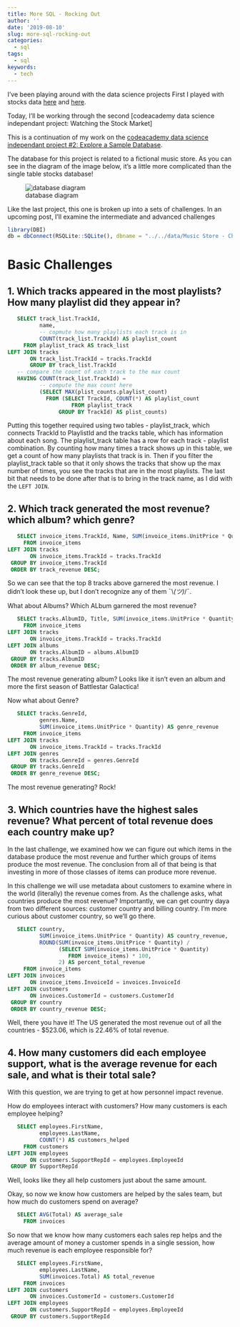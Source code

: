 ```yaml
---
title: More SQL - Rocking Out
author: ''
date: '2019-08-10'
slug: more-sql-rocking-out
categories:
  - sql
tags:
  - sql
keywords:
  - tech
---
```


I've been playing around with the data science projects First I played with stocks data [here](../../07/creating-a-stocks-database/) and [here](../../07/working-with-stocks-basic-sql).

Today, I'll be working through the second [codeacademy data science independant project: Watching the Stock Market]

This is a continuation of my work on the [codeacademy data science independant project #2: Explore a Sample Database](https://discuss.codecademy.com/t/data-science-independent-project-2-explore-a-sample-database/419945). 

The database for this project is related to a fictional music store. As you can see in the diagram of the image below, it's a little more complicated than the single table stocks database!

![database diagram](/post/2019-08-10-more-sql-rocking-out_files/sqlite-sample-database-color.jpg)

Like the last project, this one is broken up into a sets of challenges. In an upcoming post, I'll examine the intermediate and advanced challenges 

```r
library(DBI)
db = dbConnect(RSQLite::SQLite(), dbname = "../../data/Music Store - Chinook/chinook.db")
```

# Basic Challenges

## 1. Which tracks appeared in the most playlists? How many playlist did they appear in?

```sql
   SELECT track_list.TrackId,
          name, 
          -- copmute how many playlists each track is in
          COUNT(track_list.TrackId) AS playlist_count
     FROM playlist_track AS track_list
LEFT JOIN tracks
       ON track_list.TrackId = tracks.TrackId
       GROUP BY track_list.TrackId
   -- compare the count of each track to the max count
   HAVING COUNT(track_list.TrackId) = 
          -- compute the max count here
          (SELECT MAX(plist_counts.playlist_count) 
            FROM (SELECT TrackId, COUNT(*) AS playlist_count 
                    FROM playlist_track
                GROUP BY TrackId) AS plist_counts)
```

Putting this together required using two tables - playlist_track, which connects TrackId to PlaylistId and the tracks table, which has information about each song. The playlist_track table has a row for each track - playlist combination. By counting how many times a track shows up in this table, we get a count of how many playlists that track is in. Then if you filter the playlist_track table so that it only shows the tracks that show up the max number of times, you see the tracks that are in the most playlists. The last bit that needs to be done after that is to bring in the track name, as I did with the `LEFT JOIN`.

## 2. Which track generated the most revenue? which album? which genre?

```sql
   SELECT invoice_items.TrackId, Name, SUM(invoice_items.UnitPrice * Quantity) AS track_revenue
     FROM invoice_items
LEFT JOIN tracks
       ON invoice_items.TrackId = tracks.TrackId
 GROUP BY invoice_items.TrackId
 ORDER BY track_revenue DESC;
```

So we can see that the top 8 tracks above garnered the most revenue. I didn't look these up, but I don't recognize any of them ¯\\_(ツ)_/¯.

What about Albums? Which ALbum garnered the most revenue?
```sql
   SELECT tracks.AlbumID, Title, SUM(invoice_items.UnitPrice * Quantity) AS album_revenue
     FROM invoice_items
LEFT JOIN tracks
       ON invoice_items.TrackId = tracks.TrackId
LEFT JOIN albums
       ON tracks.AlbumID = albums.AlbumID
 GROUP BY tracks.AlbumID
 ORDER BY album_revenue DESC;
```
The most revenue generating album? Looks like it isn't even an album and more the first season of Battlestar Galactica! 

Now what about Genre?
```sql
   SELECT tracks.GenreId, 
          genres.Name, 
          SUM(invoice_items.UnitPrice * Quantity) AS genre_revenue
     FROM invoice_items
LEFT JOIN tracks
       ON invoice_items.TrackId = tracks.TrackId
LEFT JOIN genres
       ON tracks.GenreId = genres.GenreId
 GROUP BY tracks.GenreId
 ORDER BY genre_revenue DESC;
```

The most revenue generating? Rock! 

## 3. Which countries have the highest sales revenue? What percent of total revenue does each country make up?

In the last challenge, we examined how we can figure out which items in the database produce the most revenue and further which groups of items produce the most revenue. The conclusion from all of that being is that investing in more of those classes of items can produce more revenue. 

In this challenge we will use metadata about customers to examine where in the world (literally) the revenue comes from. As the challenge asks, what countries produce the most revenue? Importantly, we can get country daya from two different sources: customer country and billing country. I'm more curious about customer country, so we'll go there.

```sql
   SELECT country, 
          SUM(invoice_items.UnitPrice * Quantity) AS country_revenue,
          ROUND(SUM(invoice_items.UnitPrice * Quantity) / 
                (SELECT SUM(invoice_items.UnitPrice * Quantity)
                   FROM invoice_items) * 100, 
                2) AS percent_total_revenue
     FROM invoice_items
LEFT JOIN invoices
       ON invoice_items.InvoiceId = invoices.InvoiceId
LEFT JOIN customers
       ON invoices.CustomerId = customers.CustomerId
 GROUP BY country
 ORDER BY country_revenue DESC;
```

Well, there you have it! The US generated the most revenue out of all the countries - $523.06, which is 22.46% of total revenue. 

## 4. How many customers did each employee support, what is the average revenue for each sale, and what is their total sale?

With this question, we are trying to get at how personnel impact revenue. 

How do employees interact with customers? How many customers is each employee helping?


```sql
   SELECT employees.FirstName,
          employees.LastName, 
          COUNT(*) AS customers_helped
     FROM customers
LEFT JOIN employees
       ON customers.SupportRepId = employees.EmployeeId
 GROUP BY SupportRepId
```

Well, looks like they all help customers just about the same amount. 

Okay, so now we know how customers are helped by the sales team, but how much do customers spend on average?

```sql
   SELECT AVG(Total) AS average_sale
     FROM invoices
```

So now that we know how many customers each sales rep helps and the average amount of money a customer spends in a single session, how much revenue is each employee responsible for?

```sql
   SELECT employees.FirstName,
          employees.LastName, 
          SUM(invoices.Total) AS total_revenue
     FROM invoices
LEFT JOIN customers
       ON invoices.CustomerId = customers.CustomerId
LEFT JOIN employees
       ON customers.SupportRepId = employees.EmployeeId
 GROUP BY customers.SupportRepId
```
